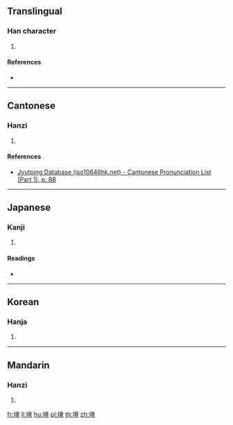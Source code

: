 ==Translingual==

===Han character===
{{Han char|rn=32|rad=土|as=10|sn=13|four=44127|canj=GFCB|ids=⿰土脊}}

# {{defn|Han|sort=土10}}

====References====
* {{Han ref|kx=0234.280|dkj=05317|dj=0472.250|hdz=10469.160|uh=5849|ud=22601|bh=DCE7|bd=56551}}

----

==Cantonese==

===Hanzi===
{{yue-hanzi|jyut=[[zik6]]|y=jik6}}

# {{defn|lang=yue|sort=土10}}

====References====
* [http://www.iso10646hk.net/jp/document/download.jsp Jyutping Database (iso10646hk.net) - Cantonese Pronunciation List (Part 1), p. 88]

----

==Japanese==

===Kanji===
{{ja-kanji|grade=|rs=土10}}

# {{defn|lang=ja|sort=土10}}

====Readings====
* {{ja-readings|on=[[せき]] (seki), [[しゃく]] (shaku)|kun=[[やせつち]] (yasetsuchi)}}

----

==Korean==

===Hanja===
{{ko-hanja|hangeul=척|rv=cheok|mr=ch'ŏk}}

# {{defn|lang=ko|sort=土10}}

----

==Mandarin==

===Hanzi===
{{cmn-hanzi|pin=[[jí]] ([[ji2]]), [[sài]] ([[sai4]]), [[sè]] ([[se4]])|wg=chi<sup>2</sup>, sai<sup>4</sup>, se<sup>4</sup>}}

# {{defn|lang=cmn|sort=土10}}

[[fr:塉]]
[[li:塉]]
[[hu:塉]]
[[pl:塉]]
[[th:塉]]
[[zh:塉]]